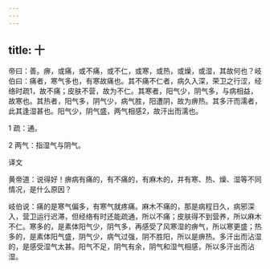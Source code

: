 ```yaml
---
---
---
```

title: 十
---




帝曰：善。痹，或痛，或不痛，或不仁，或寒，或热，或燥，或湿，其故何也？岐伯曰：痛者，寒气多也，有寒故痛也。其不痛不仁者，病久入深，荣卫之行涩，经络时疏1，故不痛；皮肤不营，故为不仁。其寒者，阳气少，阴气多，与病相益，故寒也。其热者，阳气多，阴气少，病气胜，阳遭阴，故为痹热。其多汗而濡者，此其逢湿甚也。阳气少，阴气盛，两气相感2，故汗出而濡也。

1 疏：通。

2 两气：指湿气与阴气。

译文

黄帝道：说得好！痹病有痛的，有不痛的，有麻木的，并有寒、热、燥、湿等不同情况，是什么原因？

岐伯说：痛的是寒气偏多，有寒气就疼痛。麻木不痛的，那是病程日久，病邪深入，营卫运行迟滞，但经络有时还能疏通，所以不痛；皮肤得不到营养，所以麻木不仁。寒多的，是素体阳气少，阴气多，再感受了风寒湿的痹气，所以寒更盛；热多的，是素体阳气盛，阴气少，病气过强，阴不胜阳，所以是痹热。多汗出而沾湿的，是感受湿气太甚。阳气不足，阴气有余，阴气和湿气相感，所以多汗出而沾湿。